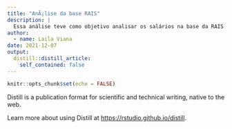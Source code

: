 ```yaml
---
title: "AnÃ¡lise da base RAIS"
description: |
  Essa análise teve como objetivo analisar os salários na base da RAIS. Esse projeto foi feito na Semana de Data Science na Prática da Curso-R.
author:
  - name: Laila Viana
date: 2021-12-07
output:
  distill::distill_article:
    self_contained: false
---
```



```r
knitr::opts_chunk$set(echo = FALSE)
```

Distill is a publication format for scientific and technical writing, native to the web.

Learn more about using Distill at <https://rstudio.github.io/distill>.


